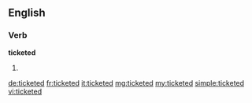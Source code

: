 ==English==

===Verb===
'''ticketed'''
# {{en-past of|ticket}}

[[de:ticketed]]
[[fr:ticketed]]
[[it:ticketed]]
[[mg:ticketed]]
[[my:ticketed]]
[[simple:ticketed]]
[[vi:ticketed]]